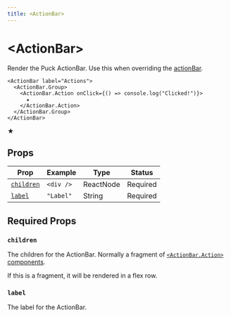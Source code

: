 ```yaml
---
title: <ActionBar>
---
```



# \<ActionBar\>

Render the Puck ActionBar. Use this when overriding the [actionBar](/docs/api-reference/overrides/action-bar).

```tsx showLineNumbers copy
<ActionBar label="Actions">
  <ActionBar.Group>
    <ActionBar.Action onClick={() => console.log("Clicked!")}>
      ★
    </ActionBar.Action>
  </ActionBar.Group>
</ActionBar>
```

<PuckPreview>
  <div style={{ display: "flex" }}>
    <ActionBar label="Actions">
      <ActionBar.Group>
        <ActionBar.Action>★</ActionBar.Action>
      </ActionBar.Group>
    </ActionBar>
  </div>
</PuckPreview>

## Props

| Prop                    | Example   | Type      | Status   |
| ----------------------- | --------- | --------- | -------- |
| [`children`](#children) | `<div />` | ReactNode | Required |
| [`label`](#label)       | `"Label"` | String    | Required |

## Required Props

### `children`

The children for the ActionBar. Normally a fragment of [`<ActionBar.Action>` components](/docs/api-reference/components/action-bar-action).

If this is a fragment, it will be rendered in a flex row.

### `label`

The label for the ActionBar.
